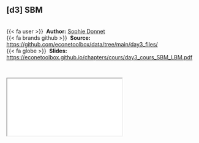 
::: {.callout-note icon=true appearance="simple"}
## [d3] SBM {.unnumbered}

<br />
{{< fa user >}} &nbsp;**Author:** [Sophie Donnet](https://sophiedonnet.github.io/)<br/>
{{< fa brands github >}} &nbsp;**Source:** <https://github.com/econetoolbox/data/tree/main/day3_files/><br/>
{{< fa globe >}} &nbsp;**Slides:** <https://econetoolbox.github.io/chapters/cours/day3_cours_SBM_LBM.pdf>
:::


<br />

<div class="container">
  <iframe class="responsive-iframe" src="cours/day3_cours_SBM_LBM.pdf"></iframe>
</div> 

